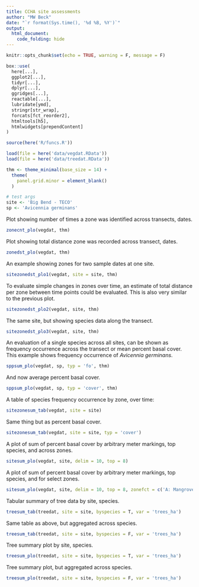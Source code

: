 ```yaml
---
title: CCHA site assessments
author: "MW Beck"
date: "`r format(Sys.time(), '%d %B, %Y')`"
output: 
  html_document:
    code_folding: hide
---
```


```r
knitr::opts_chunk$set(echo = TRUE, warning = F, message = F)

box::use(
  here[...], 
  ggplot2[...], 
  tidyr[...],
  dplyr[...], 
  ggridges[...],
  reactable[...],
  lubridate[ymd], 
  stringr[str_wrap],
  forcats[fct_reorder2], 
  htmltools[h5], 
  htmlwidgets[prependContent]
)

source(here('R/funcs.R'))

load(file = here('data/vegdat.RData'))
load(file = here('data/treedat.RData'))

thm <- theme_minimal(base_size = 14) + 
  theme(
    panel.grid.minor = element_blank() 
  )

# test args
site <- 'Big Bend - TECO'
sp <- 'Avicennia germinans'
```

Plot showing number of times a zone was identified across transects, dates.

```r
zonecnt_plo(vegdat, thm)
```

Plot showing total distance zone was recorded across transect, dates.

```r
zonedst_plo(vegdat, thm)
```

An example showing zones for two sample dates at one site. 

```r
sitezonedst_plo1(vegdat, site = site, thm)
```

To evaluate simple changes in zones over time, an estimate of total distance per zone between time points could be evaluated.  This is also very similar to the previous plot.

```r
sitezonedst_plo2(vegdat, site, thm)
```

The same site, but showing species data along the transect.

```r
sitezonedst_plo3(vegdat, site, thm)
```

An evaluation of a single species across all sites, can be shown as frequency occurrence across the transect or mean percent basal cover. This example shows frequency occurrence of *Avicennia germinans*. 

```r
sppsum_plo(vegdat, sp, typ = 'fo', thm)
```

And now average percent basal cover. 

```r
sppsum_plo(vegdat, sp, typ = 'cover', thm)
```

A table of species frequency occurrence by zone, over time: 

```r
sitezonesum_tab(vegdat, site = site)
```

Same thing but as percent basal cover.

```r
sitezonesum_tab(vegdat, site = site, typ = 'cover')
```

A plot of sum of percent basal cover by arbitrary meter markings, top species, and across zones.

```r
sitesum_plo(vegdat, site, delim = 10, top = 8)
```

A plot of sum of percent basal cover by arbitrary meter markings, top species, and for select zones.

```r
sitesum_plo(vegdat, site, delim = 10, top = 8, zonefct = c('A: Mangrove Fringe', 'G: Coastal Upland'))
```

Tabular summary of tree data by site, species.

```r
treesum_tab(treedat, site = site, byspecies = T, var = 'trees_ha')
```

Same table as above, but aggregated across species.

```r
treesum_tab(treedat, site = site, byspecies = F, var = 'trees_ha')
```

Tree summary plot by site, species.

```r
treesum_plo(treedat, site = site, byspecies = T, var = 'trees_ha')
```

Tree summary plot, but aggregated across species.

```r
treesum_plo(treedat, site = site, byspecies = F, var = 'trees_ha')
```
